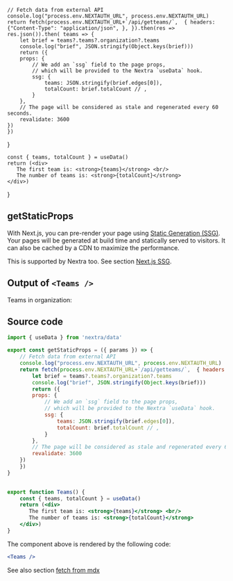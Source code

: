 
    // Fetch data from external API
    console.log("process.env.NEXTAUTH_URL", process.env.NEXTAUTH_URL)
    return fetch(process.env.NEXTAUTH_URL+`/api/getteams/`,  { headers: {"Content-Type": "application/json", }, }).then(res => res.json()).then( teams => {
        let brief = teams?.teams?.organization?.teams
        console.log("brief", JSON.stringify(Object.keys(brief)))
        return ({
        props: {
            // We add an `ssg` field to the page props,
            // which will be provided to the Nextra `useData` hook.
            ssg: {
                teams: JSON.stringify(brief.edges[0]),
                totalCount: brief.totalCount // ,
            }
        },
        // The page will be considered as stale and regenerated every 60 seconds.
        revalidate: 3600
    })
    })
}

   
    const { teams, totalCount } = useData()
    return (<div>
       The first team is: <strong>{teams}</strong> <br/>
       The number of teams is: <strong>{totalCount}</strong>
    </div>)
}

## getStaticProps

With Next.js, you can pre-render your page using [Static Generation (SSG)](https://nextjs.org/docs/basic-features/pages#static-generation-recommended). Your pages will be generated at build time and statically served to visitors. It can also be cached by a CDN to maximize the performance.

This is supported by Nextra too. See section [Next.js SSG](https://nextra.site/docs/guide/ssg).

## Output of `<Teams />`

Teams in organization: 

<Teams />

## Source code

```jsx
import { useData } from 'nextra/data'

export const getStaticProps = ({ params }) => {
    // Fetch data from external API
    console.log("process.env.NEXTAUTH_URL", process.env.NEXTAUTH_URL)
    return fetch(process.env.NEXTAUTH_URL+`/api/getteams/`,  { headers: {"Content-Type": "application/json", }, }).then(res => res.json()).then( teams => {
        let brief = teams?.teams?.organization?.teams
        console.log("brief", JSON.stringify(Object.keys(brief)))
        return ({
        props: {
            // We add an `ssg` field to the page props,
            // which will be provided to the Nextra `useData` hook.
            ssg: {
                teams: JSON.stringify(brief.edges[0]),
                totalCount: brief.totalCount // ,
            }
        },
        // The page will be considered as stale and regenerated every 60 seconds.
        revalidate: 3600
    })
    })
}

   
export function Teams() {
    const { teams, totalCount } = useData()
    return (<div>
       The first team is: <strong>{teams}</strong> <br/>
       The number of teams is: <strong>{totalCount}</strong>
    </div>)
}
```
The component above is rendered by the following code:

```jsx
<Teams />
```

See also section [fetch from mdx](/nextra-playground/stars)